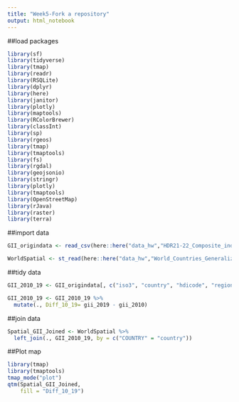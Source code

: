 ```yaml
---
title: "Week5-Fork a repository"
output: html_notebook
---
```


##load packages
```r
library(sf)
library(tidyverse)
library(tmap)
library(readr)
library(RSQLite)
library(dplyr)
library(here)
library(janitor)
library(plotly)
library(maptools)
library(RColorBrewer)
library(classInt)
library(sp)
library(rgeos)
library(tmap)
library(tmaptools)
library(fs)
library(rgdal)
library(geojsonio)
library(stringr)
library(plotly)
library(tmaptools)
library(OpenStreetMap)
library(rJava)
library(raster)
library(terra)
```


##import data
```r
GII_origindata <- read_csv(here::here("data_hw","HDR21-22_Composite_indices_complete_time_series.csv"))

WorldSpatial <- st_read(here::here("data_hw","World_Countries_Generalized","World_Countries_Generalized.shp"))

```

##tidy data
```r
GII_2010_19 <- GII_origindata[, c("iso3", "country", "hdicode", "region", "gii_2010", "gii_2019")]

GII_2010_19 <- GII_2010_19 %>%
  mutate(., Diff_10_19= gii_2019 - gii_2010)
```

##join data
```r
Spatial_GII_Joined <- WorldSpatial %>%
  left_join(., GII_2010_19, by = c("COUNTRY" = "country"))

```

##Plot map
```r
library(tmap)
library(tmaptools)
tmap_mode("plot")
qtm(Spatial_GII_Joined, 
    fill = "Diff_10_19")
```






